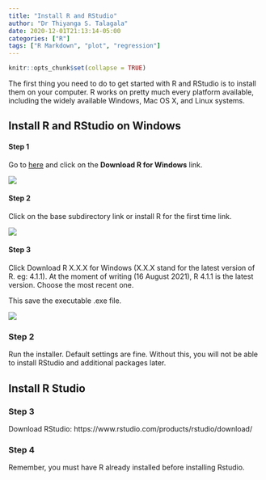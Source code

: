 ```yaml
---
title: "Install R and RStudio"
author: "Dr Thiyanga S. Talagala"
date: 2020-12-01T21:13:14-05:00
categories: ["R"]
tags: ["R Markdown", "plot", "regression"]
---
```




```r
knitr::opts_chunk$set(collapse = TRUE)
```

The first thing you need to do to get started with R and RStudio is to install them on your computer. R works on pretty much every platform available, including the widely available Windows, Mac OS X, and Linux systems.

## Install R and RStudio on Windows

#### Step 1

Go to [here](https://cran.r-project.org/)  and click on the **Download R for Windows** link.

![](/images/install/i1.png)



#### Step 2

Click on the base subdirectory link or install R for the first time link.

![](/images/install/i2.png)

#### Step 3

Click Download R X.X.X for Windows (X.X.X stand for the latest version of R. eg: 4.1.1). At the moment of writing (16 August 2021), R 4.1.1 is the latest version. Choose the most recent one. 

This save the executable .exe file.

![](/images/install/i3.png)



### Step 2

Run	the	installer. Default	settings	are	fine. Without	this,	you	will	not	be	able	to	install RStudio and 	additional packages	later.

## Install R Studio

### Step 3

Download RStudio: https://www.rstudio.com/products/rstudio/download/

### Step 4



Remember, you must have R already installed before installing Rstudio. 